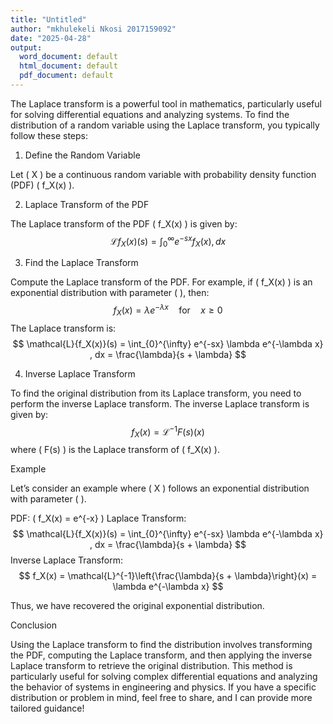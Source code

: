 ```yaml
---
title: "Untitled"
author: "mkhulekeli Nkosi 2017159092"
date: "2025-04-28"
output:
  word_document: default
  html_document: default
  pdf_document: default
---
```

The Laplace transform is a powerful tool in mathematics, particularly useful for solving differential equations and analyzing systems. To find the distribution of a random variable using the Laplace transform, you typically follow these steps:

1. Define the Random Variable

Let ( X ) be a continuous random variable with probability density function (PDF) ( f_X(x) ).

2. Laplace Transform of the PDF

The Laplace transform of the PDF ( f_X(x) ) is given by: $$ \mathcal{L}{f_X(x)}(s) = \int_{0}^{\infty} e^{-sx} f_X(x) , dx $$

3. Find the Laplace Transform

Compute the Laplace transform of the PDF. For example, if ( f_X(x) ) is an exponential distribution with parameter ( \lambda ), then: $$ f_X(x) = \lambda e^{-\lambda x} \quad \text{for} \quad x \geq 0 $$ The Laplace transform is: $$ \mathcal{L}{f_X(x)}(s) = \int_{0}^{\infty} e^{-sx} \lambda e^{-\lambda x} , dx = \frac{\lambda}{s + \lambda} $$

4. Inverse Laplace Transform

To find the original distribution from its Laplace transform, you need to perform the inverse Laplace transform. The inverse Laplace transform is given by: $$ f_X(x) = \mathcal{L}^{-1}{F(s)}(x) $$ where ( F(s) ) is the Laplace transform of ( f_X(x) ).

Example

Let's consider an example where ( X ) follows an exponential distribution with parameter ( \lambda ).

PDF: ( f_X(x) = \lambda e^{-\lambda x} )
Laplace Transform: $$ \mathcal{L}{f_X(x)}(s) = \int_{0}^{\infty} e^{-sx} \lambda e^{-\lambda x} , dx = \frac{\lambda}{s + \lambda} $$
Inverse Laplace Transform: $$ f_X(x) = \mathcal{L}^{-1}\left{\frac{\lambda}{s + \lambda}\right}(x) = \lambda e^{-\lambda x} $$

Thus, we have recovered the original exponential distribution.

Conclusion

Using the Laplace transform to find the distribution involves transforming the PDF, computing the Laplace transform, and then applying the inverse Laplace transform to retrieve the original distribution. This method is particularly useful for solving complex differential equations and analyzing the behavior of systems in engineering and physics. If you have a specific distribution or problem in mind, feel free to share, and I can provide more tailored guidance!